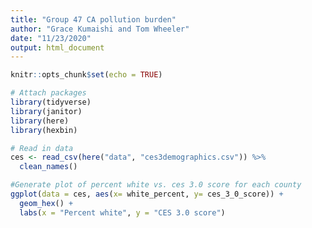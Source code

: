 ```yaml
---
title: "Group 47 CA pollution burden"
author: "Grace Kumaishi and Tom Wheeler"
date: "11/23/2020"
output: html_document
---
```


```r
knitr::opts_chunk$set(echo = TRUE)

# Attach packages
library(tidyverse)
library(janitor)
library(here)
library(hexbin)
```

```r
# Read in data
ces <- read_csv(here("data", "ces3demographics.csv")) %>%
  clean_names()
```

```r
#Generate plot of percent white vs. ces 3.0 score for each county
ggplot(data = ces, aes(x= white_percent, y= ces_3_0_score)) +
  geom_hex() +
  labs(x = "Percent white", y = "CES 3.0 score")

```


